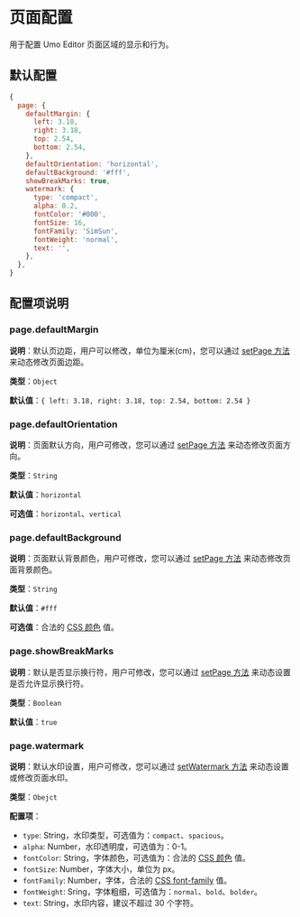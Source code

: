 # 页面配置

用于配置 Umo Editor 页面区域的显示和行为。

## 默认配置

```js
{
  page: {
    defaultMargin: {
      left: 3.18,
      right: 3.18,
      top: 2.54,
      bottom: 2.54,
    },
    defaultOrientation: 'horizontal',
    defaultBackground: '#fff',
    showBreakMarks: true,
    watermark: {
      type: 'compact',
      alpha: 0.2,
      fontColor: '#000',
      fontSize: 16,
      fontFamily: 'SimSun',
      fontWeight: 'normal',
      text: '',
    },
  },
}
```

## 配置项说明

### page.defaultMargin

**说明**：默认页边距，用户可以修改，单位为厘米(cm)，您可以通过 [setPage 方法](../methods#setpage) 来动态修改页面边距。

**类型**：`Object`

**默认值**：`{ left: 3.18, right: 3.18, top: 2.54, bottom: 2.54 }`

### page.defaultOrientation

**说明**：页面默认方向，用户可修改，您可以通过 [setPage 方法](../methods#setpage) 来动态修改页面方向。

**类型**：`String`

**默认值**：`horizontal`

**可选值**：`horizontal`、`vertical`

### page.defaultBackground

**说明**：页面默认背景颜色，用户可修改，您可以通过 [setPage 方法](../methods#setpage) 来动态修改页面背景颜色。

**类型**：`String`

**默认值**：`#fff`

**可选值**：合法的 [CSS 颜色](https://developer.mozilla.org/zh-CN/docs/Web/CSS/color_value) 值。

### page.showBreakMarks

**说明**：默认是否显示换行符，用户可修改，您可以通过 [setPage 方法](../methods#setpage) 来动态设置是否允许显示换行符。

**类型**：`Boolean`

**默认值**：`true`

### page.watermark

**说明**：默认水印设置，用户可修改，您可以通过 [setWatermark 方法](../methods#setwatermark) 来动态设置或修改页面水印。

**类型**：`Obejct`

**配置项**：

- `type`: String，水印类型，可选值为：`compact`、`spacious`。
- `alpha`: Number，水印透明度，可选值为：0-1。
- `fontColor`: String，字体颜色，可选值为：合法的 [CSS 颜色](https://developer.mozilla.org/zh-CN/docs/Web/CSS/color_value) 值。
- `fontSize`: Number，字体大小，单位为 px。
- `fontFamily`: Number，字体，合法的 [CSS font-family](https://developer.mozilla.org/zh-CN/docs/Web/CSS/font-family) 值。
- `fontWeight`: Sring，字体粗细，可选值为：`normal`、`bold`、`bolder`。
- `text`: String，水印内容，建议不超过 30 个字符。
